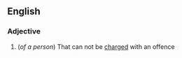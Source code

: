 ==English==
===Adjective===
{{en-adj|-}}
#(''of a person'') That can not be [[charged]] with an offence